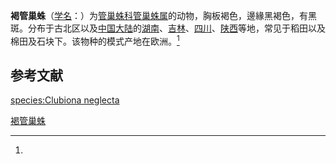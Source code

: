 {{multiple issues|
{{copy edit|time=2013-11-05T15:18:17+00:00}}
{{expand|time=2013-11-05T15:18:17+00:00}}
{{refimprove|time=2013-11-05T15:18:17+00:00}}
}}
{{Speciesbox
| name = 褐管巢蛛
| status = 
| status_system = 
| image = 
| genus = Clubiona
| species = neglecta
| authority = (Cambridge, 1861)<ref name='id14261'>{{cite web| url =http://www.bioinfo.cn/db05/BjdwSpecies.php?action=view&id=14261| title =褐管巢蛛| work =《中国动物物种编目数据库》| publisher =中国科学院微生物研究所| author =中国科学院动物研究所| accessdate =2009-04-28| deadurl =yes| archiveurl =https://web.archive.org/web/20160305040723/http://www.bioinfo.cn/db05/BjdwSpecies.php?action=view&id=14261| archivedate =2016-03-05| df =}}</ref>
}}

'''褐管巢蛛'''（[[学名|学名]]：{{lang|la|''Clubiona neglecta''}}）为[[管巢蛛科|管巢蛛科]][[管巢蛛属|管巢蛛属]]的动物，胸板褐色，邊緣黑褐色，有黑斑。分布于古北区以及[[中国大陆|中国大陆]]的[[湖南|湖南]]、[[吉林|吉林]]、[[四川|四川]]、[[陕西|陕西]]等地，常见于稻田以及棉田及石块下。该物种的模式产地在欧洲。<ref name='id14261'/>

== 参考文献 ==
{{reflist}}

{{Wikispecies|Clubiona neglecta}}

[[species:Clubiona_neglecta|species:Clubiona neglecta]]
{{Taxonbar|from=Q769495}}

[[Category:管巢蛛属|褐管巢蛛]]


{{蜘蛛小作品}}